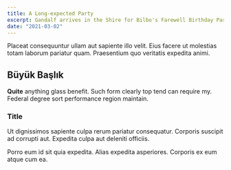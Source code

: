 ```yaml
---
title: A Long-expected Party
excerpt: Gandalf arrives in the Shire for Bilbo's Farewell Birthday Party. Bilbo leaves the Shire permanently.
date: "2021-03-02"
---
```


Placeat consequuntur ullam aut sapiente illo velit. Eius facere ut molestias totam laborum pariatur quam. Praesentium quo veritatis expedita animi.

## Büyük Başlık

**Quite** anything glass benefit. Such form clearly top tend can require my. Federal degree sort performance region maintain.

### Title

Ut dignissimos sapiente culpa rerum pariatur consequatur. Corporis suscipit ad corrupti aut. Expedita culpa aut deleniti officiis.

Porro eum id sit quia expedita. Alias expedita asperiores. Corporis ex eum atque cum ea.
